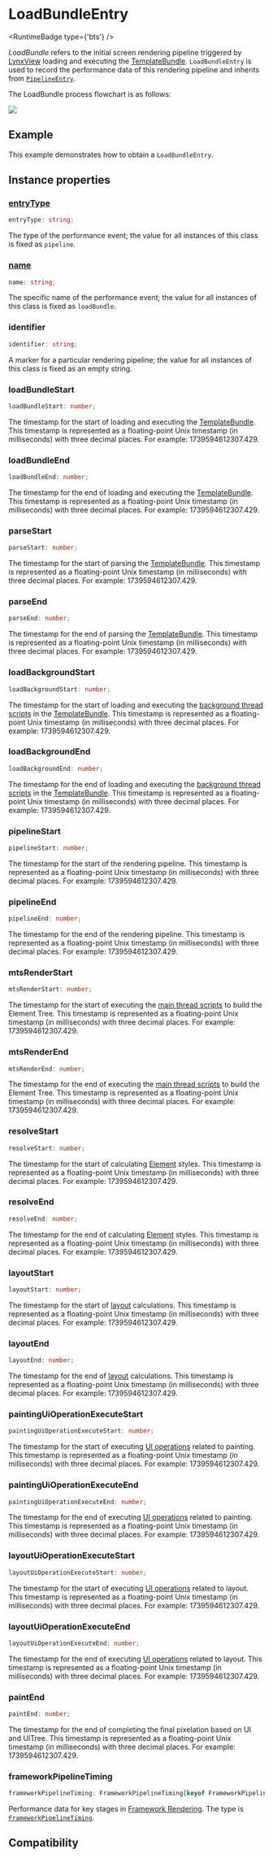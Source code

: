 # LoadBundleEntry


<RuntimeBadge type={'bts'} />

_LoadBundle_ refers to the initial screen rendering pipeline triggered by [LynxView](guide/spec#lynxview) loading and executing the [TemplateBundle](api/lynx-native-api/template-bundle). `LoadBundleEntry` is used to record the performance data of this rendering pipeline and inherits from [`PipelineEntry`](./pipeline-entry).

The LoadBundle process flowchart is as follows:

<img src="/assets/doc/load-bundle-entry.png" />

## Example

This example demonstrates how to obtain a `LoadBundleEntry`.


<Go
  example="performance-api"
  defaultFile="src/load_bundle_entry/index.tsx"
  defaultEntryFile="dist/load_bundle_entry.lynx.bundle"
  img="/assets/doc/load-bundle-entry-demo.jpeg"
  entry="src/load_bundle_entry"
  highlight="{10-20}"
/>

## Instance properties

### [entryType](api/lynx-api/performance-api/performance-entry#entryType)

```ts
entryType: string;
```

The type of the performance event; the value for all instances of this class is fixed as `pipeline`.

### [name](api/lynx-api/performance-api/performance-entry#name)

```ts
name: string;
```

The specific name of the performance event; the value for all instances of this class is fixed as `loadBundle`.

### identifier

```ts
identifier: string;
```

A marker for a particular rendering pipeline; the value for all instances of this class is fixed as an empty string.

### loadBundleStart

```ts
loadBundleStart: number;
```

The timestamp for the start of loading and executing the [TemplateBundle](api/lynx-native-api/template-bundle). This timestamp is represented as a floating-point Unix timestamp (in milliseconds) with three decimal places. For example: 1739594612307.429.

### loadBundleEnd

```ts
loadBundleEnd: number;
```

The timestamp for the end of loading and executing the [TemplateBundle](api/lynx-native-api/template-bundle). This timestamp is represented as a floating-point Unix timestamp (in milliseconds) with three decimal places. For example: 1739594612307.429.

### parseStart

```ts
parseStart: number;
```

The timestamp for the start of parsing the [TemplateBundle](api/lynx-native-api/template-bundle). This timestamp is represented as a floating-point Unix timestamp (in milliseconds) with three decimal places. For example: 1739594612307.429.

### parseEnd

```ts
parseEnd: number;
```

The timestamp for the end of parsing the [TemplateBundle](api/lynx-native-api/template-bundle). This timestamp is represented as a floating-point Unix timestamp (in milliseconds) with three decimal places. For example: 1739594612307.429.

### loadBackgroundStart

```ts
loadBackgroundStart: number;
```

The timestamp for the start of loading and executing the [background thread scripts](guide/spec#background-thread-script-or-bts) in the [TemplateBundle](api/lynx-native-api/template-bundle). This timestamp is represented as a floating-point Unix timestamp (in milliseconds) with three decimal places. For example: 1739594612307.429.

### loadBackgroundEnd

```ts
loadBackgroundEnd: number;
```

The timestamp for the end of loading and executing the [background thread scripts](guide/spec#background-thread-script-or-bts) in the [TemplateBundle](api/lynx-native-api/template-bundle). This timestamp is represented as a floating-point Unix timestamp (in milliseconds) with three decimal places. For example: 1739594612307.429.

### pipelineStart

```ts
pipelineStart: number;
```

The timestamp for the start of the rendering pipeline. This timestamp is represented as a floating-point Unix timestamp (in milliseconds) with three decimal places. For example: 1739594612307.429.

### pipelineEnd

```ts
pipelineEnd: number;
```

The timestamp for the end of the rendering pipeline. This timestamp is represented as a floating-point Unix timestamp (in milliseconds) with three decimal places. For example: 1739594612307.429.

### mtsRenderStart

```ts
mtsRenderStart: number;
```

The timestamp for the start of executing the [main thread scripts](guide/spec#main-thread-script-or-mts) to build the Element Tree. This timestamp is represented as a floating-point Unix timestamp (in milliseconds) with three decimal places. For example: 1739594612307.429.

### mtsRenderEnd

```ts
mtsRenderEnd: number;
```

The timestamp for the end of executing the [main thread scripts](guide/spec#main-thread-script-or-mts) to build the Element Tree. This timestamp is represented as a floating-point Unix timestamp (in milliseconds) with three decimal places. For example: 1739594612307.429.

### resolveStart

```ts
resolveStart: number;
```

The timestamp for the start of calculating [Element](guide/spec#element) styles. This timestamp is represented as a floating-point Unix timestamp (in milliseconds) with three decimal places. For example: 1739594612307.429.

### resolveEnd

```ts
resolveEnd: number;
```

The timestamp for the end of calculating [Element](guide/spec#element) styles. This timestamp is represented as a floating-point Unix timestamp (in milliseconds) with three decimal places. For example: 1739594612307.429.

### layoutStart

```ts
layoutStart: number;
```

The timestamp for the start of [layout](guide/spec#layout) calculations. This timestamp is represented as a floating-point Unix timestamp (in milliseconds) with three decimal places. For example: 1739594612307.429.

### layoutEnd

```ts
layoutEnd: number;
```

The timestamp for the end of [layout](guide/spec#layout) calculations. This timestamp is represented as a floating-point Unix timestamp (in milliseconds) with three decimal places. For example: 1739594612307.429.

### paintingUiOperationExecuteStart

```ts
paintingUiOperationExecuteStart: number;
```

The timestamp for the start of executing [UI operations](guide/spec#ui-op) related to painting. This timestamp is represented as a floating-point Unix timestamp (in milliseconds) with three decimal places. For example: 1739594612307.429.

### paintingUiOperationExecuteEnd

```ts
paintingUiOperationExecuteEnd: number;
```

The timestamp for the end of executing [UI operations](guide/spec#ui-op) related to painting. This timestamp is represented as a floating-point Unix timestamp (in milliseconds) with three decimal places. For example: 1739594612307.429.

### layoutUiOperationExecuteStart

```ts
layoutUiOperationExecuteStart: number;
```

The timestamp for the start of executing [UI operations](guide/spec#ui-op) related to layout. This timestamp is represented as a floating-point Unix timestamp (in milliseconds) with three decimal places. For example: 1739594612307.429.

### layoutUiOperationExecuteEnd

```ts
layoutUiOperationExecuteEnd: number;
```

The timestamp for the end of executing [UI operations](guide/spec#ui-op) related to layout. This timestamp is represented as a floating-point Unix timestamp (in milliseconds) with three decimal places. For example: 1739594612307.429.

### paintEnd

```ts
paintEnd: number;
```

The timestamp for the end of completing the final pixelation based on UI and UITree. This timestamp is represented as a floating-point Unix timestamp (in milliseconds) with three decimal places. For example: 1739594612307.429.

### frameworkPipelineTiming

```ts
frameworkPipelineTiming: FrameworkPipelineTiming[keyof FrameworkPipelineTiming];
```

Performance data for key stages in [Framework Rendering](guide/spec#framework-rendering). The type is [`FrameworkPipelineTiming`](api/lynx-api/performance-api/framework-pipeline-timing).

## Compatibility


<LegacyCompatTable metadata="lynx-api/performance-api/performance-entry/load-bundle-entry" />
